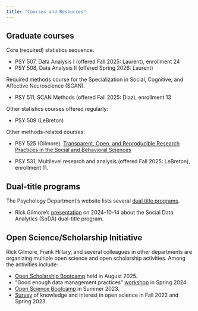 ```yaml
---
title: "Courses and Resources"
---
```


## Graduate courses

Core (required) statistics sequence.

- PSY 507, Data Analysis I (offered Fall 2025: Laurent), enrollment 24
- PSY 508, Data Analysis II (offered Spring 2026: Laurent)

Required methods course for the Specialization in Social, Cognitive, and Affective Neuroscience (SCAN).

- PSY 511, SCAN Methods (offered Fall 2025: Diaz), enrollment 13

Other statistics courses offered regularly:

- PSY 509 (LeBreton)

Other methods-related courses:

- PSY 525 (Gilmore), [Transparent, Open, and Reproducible Research Practices in the Social and Behavioral Sciences](https://psu-psychology.github.io/psy-525-reproducible-research-2020/)

- PSY 531, Multilevel research and analysis (offered Fall 2025: LeBreton), enrollment 11.

## Dual-title programs

The Psychology Department's website lists several [dual title programs](https://psych.la.psu.edu/graduate/program-areas/cross-cutting-program-initiatives/dual-degree-programs/).

- Rick Gilmore's [presentation](https://psu-psychology.github.io/soda) on 2024-10-14 about the Social Data Analytics (SoDA) dual-title program.

## Open Science/Scholarship Initiative

Rick Gilmore, Frank Hillary, and several colleagues in other departments are organizing multiple open science and open scholarship activities. Among the activities include:

- [Open Scholarship Bootcamp](https://penn-state-open-science.github.io/bootcamp-2025/) held in August 2025.
- "Good enough data management practices" [workshop](https://penn-state-open-science.github.io/data-mgmt-2024/) in Spring 2024.
- [Open Science Bootcamp](https://penn-state-open-science.github.io/bootcamp-2023/) in Summer 2023.
- [Survey](https://penn-state-open-science.github.io/survey-fall-2022/) of knowledge and interest in open science in Fall 2022 and Spring 2023.
